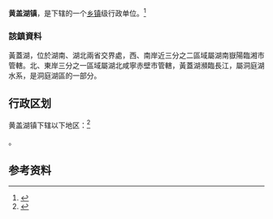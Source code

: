 {{中国乡级行政区|42/12/81/109/000}}

'''黄盖湖镇'''，是{{PRC admin/fullname|42/12/81/109/000|3}}下辖的一个[[乡镇|乡镇]]级行政单位。<ref>{{PRC admin/ref sgc|{{PRC admin/parent|42/12/81/109/000}}}}</ref>

===該鎮資料===
黃蓋湖，位於湖南、湖北兩省交界處，西、南岸近三分之二區域屬湖南嶽陽臨湘市管轄。北、東岸三分之一區域屬湖北咸寧赤壁市管轄，黃蓋湖瀕臨長江，屬洞庭湖水系，是洞庭湖區的一部分。

== 行政区划 ==

黄盖湖镇下辖以下地区：<ref>{{PRC admin/ref sgc|42/12/81/109/000}}</ref>

{{PRC admin/children|42/12/81/109/000}}。

== 参考资料 ==

{{reflist}}

{{行政区划小作品}}
{{PRC admin/navcat|42/12/81/109/000}}